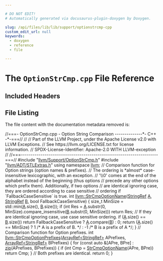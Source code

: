 ```yaml
---

# DO NOT EDIT!
# Automatically generated via docusaurus-plugin-doxygen by Doxygen.

slug: /api/files/lib/lib/support/optionstrcmp-cpp
custom_edit_url: null
keywords:
  - doxygen
  - reference
  - file

---
```





# The `OptionStrCmp.cpp` File Reference

<DoxygenPage pluginConfig={pluginConfig}>



## Included Headers

<IncludesList>
<IncludesListItem
  filePath="llvm/Support/OptionStrCmp.h"
  permalink="/docs/api/files/include/include/llvm/include/llvm/support/optionstrcmp-h"
  isLocal="true" />
<IncludesListItem
  filePath="llvm/ADT/STLExtras.h"
  permalink="/docs/api/files/include/include/llvm/include/llvm/adt/stlextras-h"
  isLocal="true" />
</IncludesList>


## File Listing

The file content with the documentation metadata removed is:

<ProgramListing>

<Link id="l00001" /><CodeLine lineNumber="1"><span class="doxyHighlightComment">//===- OptionStrCmp.cpp - Option String Comparison --------------&#42;- C++ -&#42;-===//</span></CodeLine>
<Link id="l00002" /><CodeLine lineNumber="2"><span class="doxyHighlightComment">//</span></CodeLine>
<Link id="l00003" /><CodeLine lineNumber="3"><span class="doxyHighlightComment">// Part of the LLVM Project, under the Apache License v2.0 with LLVM Exceptions.</span></CodeLine>
<Link id="l00004" /><CodeLine lineNumber="4"><span class="doxyHighlightComment">// See https://llvm.org/LICENSE.txt for license information.</span></CodeLine>
<Link id="l00005" /><CodeLine lineNumber="5"><span class="doxyHighlightComment">// SPDX-License-Identifier: Apache-2.0 WITH LLVM-exception</span></CodeLine>
<Link id="l00006" /><CodeLine lineNumber="6"><span class="doxyHighlightComment">//</span></CodeLine>
<Link id="l00007" /><CodeLine lineNumber="7"><span class="doxyHighlightComment">//===----------------------------------------------------------------------===//</span></CodeLine>
<Link id="l00008" /><CodeLine lineNumber="8"></CodeLine>
<Link id="l00009" /><CodeLine lineNumber="9"><span class="doxyHighlightPreprocessor">#include &quot;<a href="/docs/api/files/include/include/llvm/include/llvm/support/optionstrcmp-h">llvm/Support/OptionStrCmp.h</a>&quot;</span></CodeLine>
<Link id="l00010" /><CodeLine lineNumber="10"><span class="doxyHighlightPreprocessor">#include &quot;<a href="/docs/api/files/include/include/llvm/include/llvm/adt/stlextras-h">llvm/ADT/STLExtras.h</a>&quot;</span></CodeLine>
<Link id="l00011" /><CodeLine lineNumber="11"></CodeLine>
<Link id="l00012" /><CodeLine lineNumber="12"><span class="doxyHighlightKeyword">using namespace </span><span class="doxyHighlight"><a href="/docs/api/namespaces/llvm">llvm</a>;</span></CodeLine>
<Link id="l00013" /><CodeLine lineNumber="13"></CodeLine>
<Link id="l00014" /><CodeLine lineNumber="14"><span class="doxyHighlightComment">// Comparison function for Option strings (option names &amp; prefixes).</span></CodeLine>
<Link id="l00015" /><CodeLine lineNumber="15"><span class="doxyHighlightComment">// The ordering is &#42;almost&#42; case-insensitive lexicographic, with an exception.</span></CodeLine>
<Link id="l00016" /><CodeLine lineNumber="16"><span class="doxyHighlightComment">// &#39;\\0&#39; comes at the end of the alphabet instead of the beginning (thus options</span></CodeLine>
<Link id="l00017" /><CodeLine lineNumber="17"><span class="doxyHighlightComment">// precede any other options which prefix them). Additionally, if two options</span></CodeLine>
<Link id="l00018" /><CodeLine lineNumber="18"><span class="doxyHighlightComment">// are identical ignoring case, they are ordered according to case sensitive</span></CodeLine>
<Link id="l00019" /><CodeLine lineNumber="19"><span class="doxyHighlightComment">// ordering if &#96;FallbackCaseSensitive&#96; is true.</span></CodeLine>
<Link id="l00020" /><CodeLine lineNumber="20" lineLink="/docs/api/namespaces/llvm/#a248812e85a9459eea4bb1a402bd59abc"><span class="doxyHighlightKeywordType">int</span><span class="doxyHighlight"> <a href="/docs/api/namespaces/llvm/#a248812e85a9459eea4bb1a402bd59abc">llvm::StrCmpOptionName</a>(<a href="/docs/api/classes/llvm/stringref">StringRef</a> <a href="/docs/api/files/lib/lib/ir/builtingcs-cpp/#a2e38c85003a042421cde1647632d0b72">A</a>, <a href="/docs/api/classes/llvm/stringref">StringRef</a> <a href="/docs/api/files/lib/lib/ir/builtingcs-cpp/#ae76959fe811ba090de4cba69ac00f1da">B</a>,</span></CodeLine>
<Link id="l00021" /><CodeLine lineNumber="21"><span class="doxyHighlight">                           </span><span class="doxyHighlightKeywordType">bool</span><span class="doxyHighlight"> FallbackCaseSensitive) &#123;</span></CodeLine>
<Link id="l00022" /><CodeLine lineNumber="22"><span class="doxyHighlight">  </span><span class="doxyHighlightKeywordType">size&#95;t</span><span class="doxyHighlight"> MinSize = std::min(<a href="/docs/api/files/lib/lib/ir/builtingcs-cpp/#a2e38c85003a042421cde1647632d0b72">A</a>.size(), <a href="/docs/api/files/lib/lib/ir/builtingcs-cpp/#ae76959fe811ba090de4cba69ac00f1da">B</a>.size());</span></CodeLine>
<Link id="l00023" /><CodeLine lineNumber="23"><span class="doxyHighlight">  </span><span class="doxyHighlightKeywordFlow">if</span><span class="doxyHighlight"> (</span><span class="doxyHighlightKeywordType">int</span><span class="doxyHighlight"> Res = <a href="/docs/api/files/lib/lib/ir/builtingcs-cpp/#a2e38c85003a042421cde1647632d0b72">A</a>.substr(0, MinSize).compare&#95;insensitive(<a href="/docs/api/files/lib/lib/ir/builtingcs-cpp/#ae76959fe811ba090de4cba69ac00f1da">B</a>.substr(0, MinSize)))</span></CodeLine>
<Link id="l00024" /><CodeLine lineNumber="24"><span class="doxyHighlight">    </span><span class="doxyHighlightKeywordFlow">return</span><span class="doxyHighlight"> Res;</span></CodeLine>
<Link id="l00025" /><CodeLine lineNumber="25"></CodeLine>
<Link id="l00026" /><CodeLine lineNumber="26"><span class="doxyHighlight">  </span><span class="doxyHighlightComment">// If they are identical ignoring case, use case sensitive ordering.</span></CodeLine>
<Link id="l00027" /><CodeLine lineNumber="27"><span class="doxyHighlight">  </span><span class="doxyHighlightKeywordFlow">if</span><span class="doxyHighlight"> (<a href="/docs/api/files/lib/lib/ir/builtingcs-cpp/#a2e38c85003a042421cde1647632d0b72">A</a>.size() == <a href="/docs/api/files/lib/lib/ir/builtingcs-cpp/#ae76959fe811ba090de4cba69ac00f1da">B</a>.size())</span></CodeLine>
<Link id="l00028" /><CodeLine lineNumber="28"><span class="doxyHighlight">    </span><span class="doxyHighlightKeywordFlow">return</span><span class="doxyHighlight"> FallbackCaseSensitive ? <a href="/docs/api/files/lib/lib/ir/builtingcs-cpp/#a2e38c85003a042421cde1647632d0b72">A</a>.compare(<a href="/docs/api/files/lib/lib/ir/builtingcs-cpp/#ae76959fe811ba090de4cba69ac00f1da">B</a>) : 0;</span></CodeLine>
<Link id="l00029" /><CodeLine lineNumber="29"></CodeLine>
<Link id="l00030" /><CodeLine lineNumber="30"><span class="doxyHighlight">  </span><span class="doxyHighlightKeywordFlow">return</span><span class="doxyHighlight"> (<a href="/docs/api/files/lib/lib/ir/builtingcs-cpp/#a2e38c85003a042421cde1647632d0b72">A</a>.size() == MinSize) ? 1 </span><span class="doxyHighlightComment">/&#42; A is a prefix of B. &#42;/</span></CodeLine>
<Link id="l00031" /><CodeLine lineNumber="31"><span class="doxyHighlight">                               : -1 </span><span class="doxyHighlightComment">/&#42; B is a prefix of A &#42;/</span><span class="doxyHighlight">;</span></CodeLine>
<Link id="l00032" /><CodeLine lineNumber="32"><span class="doxyHighlight">&#125;</span></CodeLine>
<Link id="l00033" /><CodeLine lineNumber="33"></CodeLine>
<Link id="l00034" /><CodeLine lineNumber="34"><span class="doxyHighlightComment">// Comparison function for Option prefixes.</span></CodeLine>
<Link id="l00035" /><CodeLine lineNumber="35" lineLink="/docs/api/namespaces/llvm/#a6c51a10ba51e71c15675b857ec2ac3c5"><span class="doxyHighlightKeywordType">int</span><span class="doxyHighlight"> <a href="/docs/api/namespaces/llvm/#a6c51a10ba51e71c15675b857ec2ac3c5">llvm::StrCmpOptionPrefixes</a>(<a href="/docs/api/classes/llvm/arrayref">ArrayRef&lt;StringRef&gt;</a> APrefixes,</span></CodeLine>
<Link id="l00036" /><CodeLine lineNumber="36"><span class="doxyHighlight">                               <a href="/docs/api/classes/llvm/arrayref">ArrayRef&lt;StringRef&gt;</a> BPrefixes) &#123;</span></CodeLine>
<Link id="l00037" /><CodeLine lineNumber="37"><span class="doxyHighlight">  </span><span class="doxyHighlightKeywordFlow">for</span><span class="doxyHighlight"> (</span><span class="doxyHighlightKeyword">const</span><span class="doxyHighlight"> </span><span class="doxyHighlightKeyword">auto</span><span class="doxyHighlight"> &amp;&#91;APre, BPre&#93; : <a href="/docs/api/namespaces/llvm/#a06041e3bf4b0a9e8984809413ddd9506">zip</a>(APrefixes, BPrefixes)) &#123;</span></CodeLine>
<Link id="l00038" /><CodeLine lineNumber="38"><span class="doxyHighlight">    </span><span class="doxyHighlightKeywordFlow">if</span><span class="doxyHighlight"> (</span><span class="doxyHighlightKeywordType">int</span><span class="doxyHighlight"> Cmp = <a href="/docs/api/namespaces/llvm/#a248812e85a9459eea4bb1a402bd59abc">StrCmpOptionName</a>(APre, BPre))</span></CodeLine>
<Link id="l00039" /><CodeLine lineNumber="39"><span class="doxyHighlight">      </span><span class="doxyHighlightKeywordFlow">return</span><span class="doxyHighlight"> Cmp;</span></CodeLine>
<Link id="l00040" /><CodeLine lineNumber="40"><span class="doxyHighlight">  &#125;</span></CodeLine>
<Link id="l00041" /><CodeLine lineNumber="41"><span class="doxyHighlight">  </span><span class="doxyHighlightComment">// Both prefixes are identical.</span></CodeLine>
<Link id="l00042" /><CodeLine lineNumber="42"><span class="doxyHighlight">  </span><span class="doxyHighlightKeywordFlow">return</span><span class="doxyHighlight"> 0;</span></CodeLine>
<Link id="l00043" /><CodeLine lineNumber="43"><span class="doxyHighlight">&#125;</span></CodeLine>

</ProgramListing>


</DoxygenPage>

